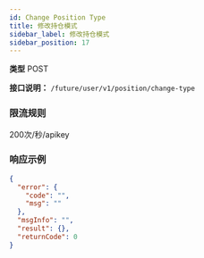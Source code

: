 ```yaml
---
id: Change Position Type
title: 修改持仓模式
sidebar_label: 修改持仓模式
sidebar_position: 17
---
```


**类型** POST

**接口说明：** `/future/user/v1/position/change-type`

### 限流规则

200次/秒/apikey

### 响应示例

```json title="响应"
{
  "error": {
    "code": "",
    "msg": ""
  },
  "msgInfo": "",
  "result": {},
  "returnCode": 0
}
```